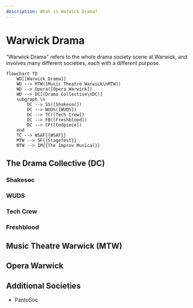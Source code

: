 ```yaml
---
description: What is Warwick Drama?
---
```


# Warwick Drama

"Warwick Drama" refers to the whole drama society scene at Warwick, and involves many different societies, each with a different purpose.

```mermaid
flowchart TD
    WD[[Warwick Drama]]
    WD --> MTW([Music Theatre Warwick\nMTW])
    WD --> Opera([Opera Warwick])
    WD --> DC[(Drama Collective\nDC)]
    subgraph \n
        DC --> SS([Shakesoc])
        DC --> WUDS([WUDS])
        DC --> TC([Tech Crew])
        DC --> FB([Freshblood])
        DC --> CP([Codpiece])
    end
    TC --> WSAF{{WSAF}}
    MTW --> SF{{Stagefest}}
    MTW --> IM{{The Improv Musical}}
```

## The Drama Collective (DC)
### Shakesoc

### WUDS

### Tech Crew

### Freshblood

## Music Theatre Warwick (MTW)

## Opera Warwick

## Additional Societies
* PantoSoc
<DocCardList />
